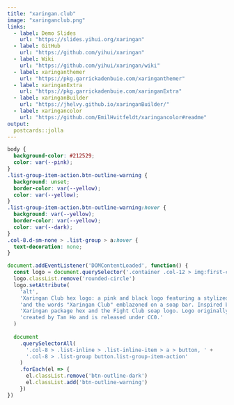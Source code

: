 ```yaml
---
title: "xaringan.club"
image: "xaringanclub.png"
links:
  - label: Demo Slides
    url: "https://slides.yihui.org/xaringan"
  - label: GitHub
    url: "https://github.com/yihui/xaringan"
  - label: Wiki
    url: "https://github.com/yihui/xaringan/wiki"
  - label: xaringanthemer
    url: "https://pkg.garrickadenbuie.com/xaringanthemer"
  - label: xaringanExtra
    url: "https://pkg.garrickadenbuie.com/xaringanExtra"
  - label: xaringanBuilder
    url: "https://jhelvy.github.io/xaringanBuilder/"
  - label: xaringancolor
    url: "https://github.com/EmilHvitfeldt/xaringancolor#readme"
output:
  postcards::jolla
---
```

 
```css
body {
  background-color: #212529;
  color: var(--pink);
}
.list-group-item-action.btn-outline-warning {
  background: unset;
  border-color: var(--yellow);
  color: var(--yellow);
}
.list-group-item-action.btn-outline-warning:hover {
  background: var(--yellow);
  border-color: var(--yellow);
  color: var(--dark);
}
.col-8.d-sm-none > .list-group > a:hover {
  text-decoration: none;
}
```

```js
document.addEventListener('DOMContentLoaded', function() {
  const logo = document.querySelector('.container .col-12 > img:first-child')
  logo.classList.remove('rounded-circle')
  logo.setAttribute(
    'alt', 
    'Xaringan Club hex logo: a pink and black logo featuring a stylized eye ' +
    'and the words "Xaringan Club" emblazoned on a soap bar. Inspired by the ' + 
    'Xaringan package hex and the Fight Club soap logo. Logo originally ' + 
    'created by Tan Ho and is released under CC0.'
  )
  
  document
    .querySelectorAll(
      '.col-8 > .list-inline > .list-inline-item > a > button, ' +
      '.col-8 > .list-group button.list-group-item-action'
    )
    .forEach(el => {
      el.classList.remove('btn-outline-dark')
      el.classList.add('btn-outline-warning')
    })
})
```
